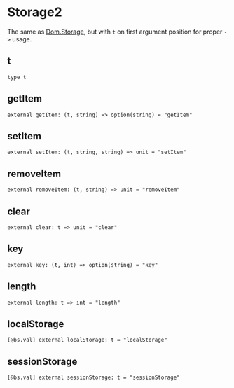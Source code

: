 # Storage2

<Intro>

The same as [Dom.Storage](./storage2), but with `t` on first argument position for proper `->` usage.

</Intro>

## t

```re prelude sig
type t
```

## getItem

```re sig
external getItem: (t, string) => option(string) = "getItem"
```

## setItem

```re sig
external setItem: (t, string, string) => unit = "setItem"
```

## removeItem

```re sig
external removeItem: (t, string) => unit = "removeItem"
```

## clear

```re sig
external clear: t => unit = "clear"
```

## key

```re sig
external key: (t, int) => option(string) = "key"
```

## length

```re sig
external length: t => int = "length"
```

## localStorage

```re sig
[@bs.val] external localStorage: t = "localStorage"
```

## sessionStorage

```re sig
[@bs.val] external sessionStorage: t = "sessionStorage"
```
